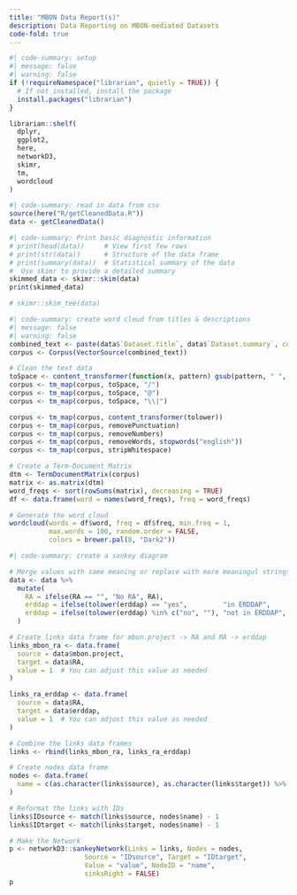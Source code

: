 ```yaml
---
title: "MBON Data Report(s)"
description: Data Reporting on MBON-mediated Datasets 
code-fold: true
---
```



```R
#| code-summary: setup
#| message: false
#| warning: false
if (!requireNamespace("librarian", quietly = TRUE)) {
  # If not installed, install the package
  install.packages("librarian")
}

librarian::shelf(
  dplyr,
  ggplot2,
  here,
  networkD3,
  skimr,
  tm,
  wordcloud
)

```

```R
#| code-summary: read in data from csv
source(here("R/getCleanedData.R"))
data <- getCleanedData()
```

```R
#| code-summary: Print basic diagnostic information
# print(head(data))     # View first few rows
# print(str(data))      # Structure of the data frame
# print(summary(data))  # Statistical summary of the data
#  Use skimr to provide a detailed summary
skimmed_data <- skimr::skim(data)
print(skimmed_data)

# skimr::skim_tee(data)
```

```R
#| code-summary: create word cloud from titles & descriptions
#| message: false
#| warning: false
combined_text <- paste(data$`Dataset.title`, data$`Dataset.summary`, collapse = " ")
corpus <- Corpus(VectorSource(combined_text))

# Clean the text data
toSpace <- content_transformer(function(x, pattern) gsub(pattern, " ", x))
corpus <- tm_map(corpus, toSpace, "/")
corpus <- tm_map(corpus, toSpace, "@")
corpus <- tm_map(corpus, toSpace, "\\|")

corpus <- tm_map(corpus, content_transformer(tolower))
corpus <- tm_map(corpus, removePunctuation)
corpus <- tm_map(corpus, removeNumbers)
corpus <- tm_map(corpus, removeWords, stopwords("english"))
corpus <- tm_map(corpus, stripWhitespace)

# Create a Term-Document Matrix
dtm <- TermDocumentMatrix(corpus)
matrix <- as.matrix(dtm)
word_freqs <- sort(rowSums(matrix), decreasing = TRUE)
df <- data.frame(word = names(word_freqs), freq = word_freqs)

# Generate the word cloud
wordcloud(words = df$word, freq = df$freq, min.freq = 1, 
          max.words = 100, random.order = FALSE, 
          colors = brewer.pal(8, "Dark2"))
```

```R
#| code-summary: create a sankey diagram

# Merge values with same meaning or replace with more meaningul strings
data <- data %>%
  mutate(
    RA = ifelse(RA == "", "No RA", RA),
    erddap = ifelse(tolower(erddap) == "yes",         "in ERDDAP",     erddap),
    erddap = ifelse(tolower(erddap) %in% c("no", ""), "not in ERDDAP", erddap)
  )

# Create links data frame for mbon.project -> RA and RA -> erddap
links_mbon_ra <- data.frame(
  source = data$mbon.project,
  target = data$RA,
  value = 1  # You can adjust this value as needed
)

links_ra_erddap <- data.frame(
  source = data$RA,
  target = data$erddap,
  value = 1  # You can adjust this value as needed
)

# Combine the links data frames
links <- rbind(links_mbon_ra, links_ra_erddap)

# Create nodes data frame
nodes <- data.frame(
  name = c(as.character(links$source), as.character(links$target)) %>% unique()
)

# Reformat the links with IDs
links$IDsource <- match(links$source, nodes$name) - 1
links$IDtarget <- match(links$target, nodes$name) - 1

# Make the Network
p <- networkD3::sankeyNetwork(Links = links, Nodes = nodes,
                   Source = "IDsource", Target = "IDtarget",
                   Value = "value", NodeID = "name",
                   sinksRight = FALSE)
p
```